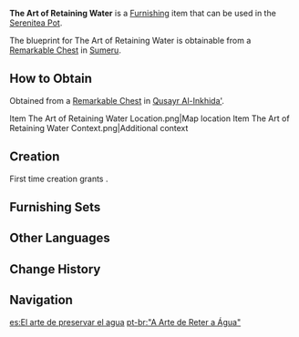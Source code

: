 {{Furnishing Infobox
|id             = 363504
|image          = Item The Art of Retaining Water.png
|category       = Ornaments
|subcategory    = Potted Plant
|quality        = 3
|adeptal_energy = 60
|load           = 85
|reduced_load   = 85
|description    = A potted plant that's said to be both "interesting and appropriately aggressive". The plant is a desert specialty with needles densely arranged across its succulent flesh. Thanks to the needles, the water-rich plant is kept safe from being eaten by wild animals.<br />The plant teaches a simple lesson: the importance of deploying armed guards at water sources. Whenever someone brings up the topic of reducing the budget for armed personnel — whether it be in a desert settlement or a division of the [[Eremites]] — the leaders of the guards will carry a thorny plant like this one and make those in the room see reason.
|mention        = 
|blueprint      = Remarkable Chest
|source1        = 
}}
'''The Art of Retaining Water''' is a [[Furnishing]] item that can be used in the [[Serenitea Pot]].

The blueprint for The Art of Retaining Water is obtainable from a [[Remarkable Chest]] in [[Sumeru]].

==How to Obtain==
Obtained from a [[Remarkable Chest]] in [[Qusayr Al-Inkhida']].
<gallery>
Item The Art of Retaining Water Location.png|Map location
Item The Art of Retaining Water Context.png|Additional context
</gallery>

==Creation==
First time creation grants {{Item|Trust|24|x=60}}.
{{Recipe
|type = Creation
|time = 14h
|Iron Chunk = 8
|sort = Iron Chunk
}}

==Furnishing Sets==
{{Craft Usage}}

==Other Languages==
{{Other Languages
|en      = The Art of Retaining Water
|zhs     = 「积蓄净水的艺术」
|zhs_rm  = "Jīxù Jìngshuǐ de Yìshù"
|zht     = 「積蓄淨水的藝術」
|zht_rm  = "Jīxù Jìngshuǐ de Yìshù"
|zh_tl   = 
|ja      = 「貯水の芸術」
|ja_rm   = "Chosui no Geijutsu"
|ja_tl   = "The Art of Retaining Water"
|ko      = 「정수를 모으는 예술」
|ko_tl   = "The Art of Collecting Water"
|es      = El arte de preservar el agua
|es_tl   = The Art of Preserving Water
|fr      = «&nbsp;L'art de retenir l'eau&nbsp;»
|fr_tl   = "The Art of Retaining Water"
|ru      = «Искусство сохранения воды»
|ru_tl   = "The Art of Retaining Water"
|th      = "ศิลปะกักน้ำบริสุทธิ์"
|th_rm   = 
|th_tl   = 
|vi      = Nghệ Thuật Tiết Kiệm Nước Sạch
|vi_tl   = 
|de      = „Die Kunst sauberes Wasser zu bewahren“
|de_tl   = 
|id      = Seni Menghemat Air Bersih
|id_tl   = The Art of Saving Clean Water
|pt      = "A Arte de Reter a Água"
|pt_tl   = 
|tr      = Su Depolama Sanatı
|tr_tl   = 
|it      = L'arte di trattenere l'acqua
|it_tl   = 
}}

==Change History==
{{Change History|3.4}}

==Navigation==
{{Furnishing Navbox|interior}}

[[es:El arte de preservar el agua]]
[[pt-br:"A Arte de Reter a Água"]]